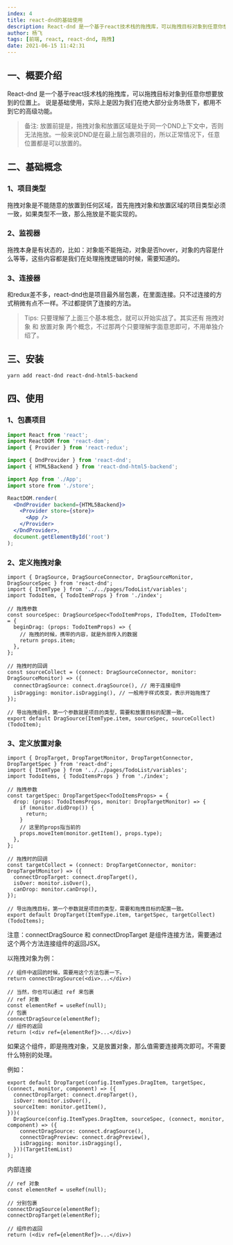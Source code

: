 ```yaml
---
index: 4
title: react-dnd的基础使用
description: React-dnd 是一个基于react技术栈的拖拽库，可以拖拽目标对象到任意你想要放到的位置上。
author: 杨飞
tags: [前端, react, react-dnd, 拖拽]
date: 2021-06-15 11:42:31
---
```


## 一、概要介绍

React-dnd 是一个基于react技术栈的拖拽库，可以拖拽目标对象到任意你想要放到的位置上。
说是基础使用，实际上是因为我们在绝大部分业务场景下，都用不到它的高级功能。

> 备注:
> 放置前提是，拖拽对象和放置区域是处于同一个DND上下文中，否则无法拖放。一般来说DND是在最上层包裹项目的，所以正常情况下，任意位置都是可以放置的。


## 二、基础概念

### 1、项目类型

拖拽对象是不能随意的放置到任何区域，首先拖拽对象和放置区域的项目类型必须一致，如果类型不一致，那么拖放是不能实现的。

### 2、监视器

拖拽本身是有状态的，比如：对象能不能拖动，对象是否hover，对象的内容是什么等等，这些内容都是我们在处理拖拽逻辑的时候，需要知道的。

### 3、连接器

和redux差不多，react-dnd也是项目最外层包裹，在里面连接。只不过连接的方式稍微有点不一样。不过都提供了连接的方法。

> Tips: 只要理解了上面三个基本概念，就可以开始实战了。其实还有 拖拽对象 和 放置对象 两个概念，不过那两个只要理解字面意思即可，不用单独介绍了。

## 三、安装

```shell
yarn add react-dnd react-dnd-html5-backend
```

## 四、使用

### 1、包裹项目

```jsx
import React from 'react';
import ReactDOM from 'react-dom';
import { Provider } from 'react-redux';

import { DndProvider } from 'react-dnd';
import { HTML5Backend } from 'react-dnd-html5-backend';

import App from './App';
import store from './store';

ReactDOM.render(
  <DndProvider backend={HTML5Backend}>
    <Provider store={store}>
      <App />
    </Provider>
  </DndProvider>,
  document.getElementById('root')
);
```

### 2、定义拖拽对象

```tsx
import { DragSource, DragSourceConnector, DragSourceMonitor, DragSourceSpec } from 'react-dnd';
import { ItemType } from '../../pages/TodoList/variables';
import TodoItem, { TodoItemProps } from './index';

// 拖拽参数
const sourceSpec: DragSourceSpec<TodoItemProps, ITodoItem, ITodoItem> = {
  beginDrag: (props: TodoItemProps) => {
    // 拖拽的时候，携带的内容，就是外部传入的数据
    return props.item;
  },
};

// 拖拽时的回调
const sourceCollect = (connect: DragSourceConnector, monitor: DragSourceMonitor) => ({
  connectDragSource: connect.dragSource(), // 用于连接组件
  isDragging: monitor.isDragging(), // 一般用于样式改变，表示开始拖拽了
});

// 导出拖拽组件，第一个参数就是项目的类型，需要和放置目标的配置一致。
export default DragSource(ItemType.item, sourceSpec, sourceCollect)(TodoItem);
```

### 3、定义放置对象

```tsx
import { DropTarget, DropTargetMonitor, DropTargetConnector, DropTargetSpec } from 'react-dnd';
import { ItemType } from '../../pages/TodoList/variables';
import TodoItems, { TodoItemsProps } from './index';

// 拖拽参数
const targetSpec: DropTargetSpec<TodoItemsProps> = {
  drop: (props: TodoItemsProps, monitor: DropTargetMonitor) => {
    if (monitor.didDrop()) {
      return;
    }
    // 这里的props指当前的
    props.moveItem(monitor.getItem(), props.type);
  },
};

// 拖拽时的回调
const targetCollect = (connect: DropTargetConnector, monitor: DropTargetMonitor) => ({
  connectDropTarget: connect.dropTarget(),
  isOver: monitor.isOver(),
  canDrop: monitor.canDrop(),
});

// 导出拖拽目标，第一个参数就是项目的类型，需要和拖拽目标的配置一致。
export default DropTarget(ItemType.item, targetSpec, targetCollect)(TodoItems);
```

注意：connectDragSource 和 connectDropTarget 是组件连接方法，需要通过这个两个方法连接组件的返回JSX。

以拖拽对象为例：

```tsx
// 组件中返回的时候，需要用这个方法包裹一下。
return connectDragSource(<div>...</div>)

// 当然，你也可以通过 ref 来包裹
// ref 对象
const elementRef = useRef(null);
// 包裹
connectDragSource(elementRef);
// 组件的返回
return (<div ref={elementRef}>...</div>)
```

如果这个组件，即是拖拽对象，又是放置对象，那么值需要连接两次即可。不需要什么特别的处理。

例如：

```tsx
export default DropTarget(config.ItemTypes.DragItem, targetSpec, (connect, monitor, component) => ({
  connectDropTarget: connect.dropTarget(),
  isOver: monitor.isOver(),
  sourceItem: monitor.getItem(),
}))(
  DragSource(config.ItemTypes.DragItem, sourceSpec, (connect, monitor, component) => ({
    connectDragSource: connect.dragSource(),
    connectDragPreview: connect.dragPreview(),
    isDragging: monitor.isDragging(),
  }))(TargetItemList)
);
```

内部连接

```tsx
// ref 对象
const elementRef = useRef(null);

// 分别包裹
connectDragSource(elementRef);
connectDropTarget(elementRef);

// 组件的返回
return (<div ref={elementRef}>...</div>)
```
